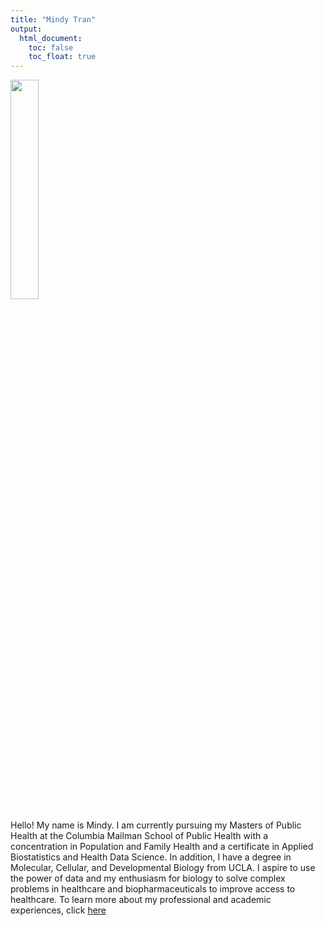 ```yaml
---
title: "Mindy Tran"
output: 
  html_document:
    toc: false
    toc_float: true
---
```


<p align="left">
<img src="images/headshot.png" style="width:30%">
</p>

<p align="left">
Hello! My name is Mindy. I am currently pursuing my Masters of Public Health at the Columbia Mailman School of Public Health with a concentration in Population and Family Health and a certificate in Applied Biostatistics and Health Data Science. In addition, I have a degree in Molecular, Cellular, and Developmental Biology from UCLA. I aspire to use the power of data and my enthusiasm for biology to solve complex problems in healthcare and biopharmaceuticals to improve access to healthcare. To learn more about my professional and academic experiences, click [here](about.html)
</p>


